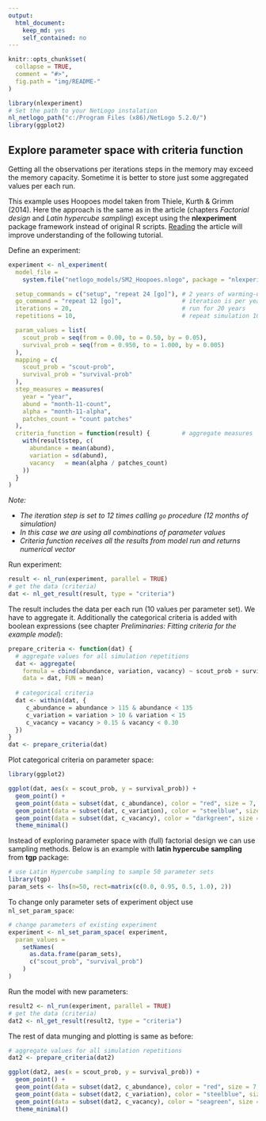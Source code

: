 ```yaml
---
output: 
  html_document: 
    keep_md: yes
    self_contained: no
---
```


```r
knitr::opts_chunk$set(
  collapse = TRUE,
  comment = "#>",
  fig.path = "img/README-"
)
```


```r
library(nlexperiment)
# Set the path to your NetLogo instalation
nl_netlogo_path("c:/Program Files (x86)/NetLogo 5.2.0/") 
library(ggplot2)
```


## Explore parameter space with criteria function
Getting all the observations per iterations steps in the memory may
exceed the memory capacity. Sometime it is better to store just
some aggregated values per each run.

This example uses Hoopoes model taken from Thiele, Kurth & Grimm (2014).
Here the approach is the same as in the article (chapters *Factorial design*
and *Latin hypercube sampling*) 
except using the **nlexperiment** package framework instead of original R scripts.
[Reading](http://jasss.soc.surrey.ac.uk/17/3/11.html) 
the article will improve understanding of the following tutorial.

Define an experiment:

```r
experiment <- nl_experiment( 
  model_file = 
    system.file("netlogo_models/SM2_Hoopoes.nlogo", package = "nlexperiment"),

  setup_commands = c("setup", "repeat 24 [go]"), # 2 years of warming-up
  go_command = "repeat 12 [go]",                 # iteration is per year
  iterations = 20,                               # run for 20 years
  repetitions = 10,                              # repeat simulation 10 times

  param_values = list(
    scout_prob = seq(from = 0.00, to = 0.50, by = 0.05),
    survival_prob = seq(from = 0.950, to = 1.000, by = 0.005)
  ),
  mapping = c(
    scout_prob = "scout-prob", 
    survival_prob = "survival-prob"
  ),
  step_measures = measures(
    year = "year",
    abund = "month-11-count",
    alpha = "month-11-alpha",
    patches_count = "count patches"
  ),
  criteria_function = function(result) {         # aggregate measures
    with(result$step, c(
      abundance = mean(abund),
      variation = sd(abund),
      vacancy   = mean(alpha / patches_count)
    ))
  }
)
```

_Note:_ 

* _The iteration step is set to 12 times calling `go` procedure (12 months of simulation)_
* _In this case we are using all combinations of parameter values_
* _Criteria function receives all the results from model run and returns numerical vector_ 

Run experiment:
```r
result <- nl_run(experiment, parallel = TRUE)
# get the data (criteria)
dat <- nl_get_result(result, type = "criteria")
```

The result includes the data per each run (10 values per parameter set).
We have to aggregate it.
Additionally the categorical criteria is added with boolean expressions
(see chapter *Preliminaries: Fitting criteria for the example model*):

```r
prepare_criteria <- function(dat) {
  # aggregate values for all simulation repetitions
  dat <- aggregate(
    formula = cbind(abundance, variation, vacancy) ~ scout_prob + survival_prob, 
    data = dat, FUN = mean)
  
  # categorical criteria
  dat <- within(dat, {
     c_abundance = abundance > 115 & abundance < 135
     c_variation = variation > 10 & variation < 15
     c_vacancy = vacancy > 0.15 & vacancy < 0.30
  })
}
dat <- prepare_criteria(dat)
```

Plot categorical criteria on parameter space:
```r
library(ggplot2)

ggplot(dat, aes(x = scout_prob, y = survival_prob)) +
  geom_point() +
  geom_point(data = subset(dat, c_abundance), color = "red", size = 7, shape = 2) +
  geom_point(data = subset(dat, c_variation), color = "steelblue", size = 7, shape = 3) +
  geom_point(data = subset(dat, c_vacancy), color = "darkgreen", size = 7, shape = 4) +
  theme_minimal()
```

Instead of exploring parameter space with (full) factorial design 
we can use sampling methods. Below is an example with **latin hypercube sampling** 
from **tgp** package:

```r
# use Latin Hypercube sampling to sample 50 parameter sets
library(tgp)
param_sets <- lhs(n=50, rect=matrix(c(0.0, 0.95, 0.5, 1.0), 2)) 
```

To change only parameter sets of experiment object use `nl_set_param_space`:
```r
# change parameters of existing experiment
experiment <- nl_set_param_space( experiment,
  param_values = 
    setNames(
      as.data.frame(param_sets), 
      c("scout_prob", "survival_prob")
    )
)
```

Run the model with new parameters:
```r
result2 <- nl_run(experiment, parallel = TRUE)
# get the data (criteria)
dat2 <- nl_get_result(result2, type = "criteria")
```

The rest of  data munging and plotting is same as before:
```r
# aggregate values for all simulation repetitions
dat2 <- prepare_criteria(dat2)

ggplot(dat2, aes(x = scout_prob, y = survival_prob)) +
  geom_point() +
  geom_point(data = subset(dat2, c_abundance), color = "red", size = 7, shape = 2) +
  geom_point(data = subset(dat2, c_variation), color = "steelblue", size = 7, shape = 3) +
  geom_point(data = subset(dat2, c_vacancy), color = "seagreen", size = 7, shape = 4) +
  theme_minimal()
```


